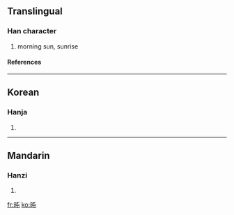==Translingual==
===Han character===
{{Han char|rn=72|rad=日|as=04|sn=8|four=6501<sub>7</sub>|canj=日心山 (APU)}}
# morning sun, sunrise
====References====
{{Han ref|kx=0490.270|dkj=13777|dj=0851.260|hdz=21489.060|uh=65FD|ud=26109|bh=CCCE|bd=52430}}

----
==Korean==
===Hanja===
{{ko-hanja|hangeul=돈|eumhun=|rv=don|mr=ton|y=ton}}
# {{defn|Korean}}

----
==Mandarin==
===Hanzi===
{{cmn-hanzi|pin=[[tūn]] (tun1)|wg=t'un<sup>1</sup>}}
# {{defn|Mandarin}}

[[fr:旽]]
[[ko:旽]]